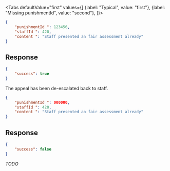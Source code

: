 <Tabs
    defaultValue="first"
    values={[
        {label: "Typical", value: "first"},
        {label: "Missing punishmentId", value: "second"},
    ]}>
<TabItem value="first">

```json
{
    "punishmentId ": 123456,
    "staffId ": 420,
    "content ": "Staff presented an fair assessment already"
}
```

## Response

```json
{
    "success": true
}
```

The appeal has been de-escalated back to staff.

</TabItem>
<TabItem value="second">

```json
{
    "punishmentId ": 000000,
    "staffId ": 420,
    "content ": "Staff presented an fair assessment already"
}
```

## Response

```json
{
    "success": false
}
```

*TODO*

</TabItem>
</Tabs>
